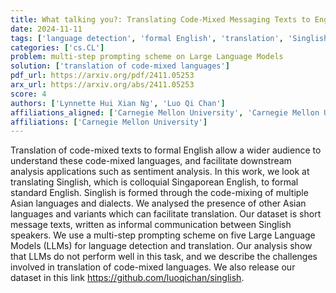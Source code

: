 ```yaml
---
title: What talking you?: Translating Code-Mixed Messaging Texts to English
date: 2024-11-11
tags: ['language detection', 'formal English', 'translation', 'Singlish', 'Large Language Models', 'Asian languages', 'sentiment analysis', 'code-mixed texts']
categories: ['cs.CL']
problem: multi-step prompting scheme on Large Language Models
solution: ['translation of code-mixed languages']
pdf_url: https://arxiv.org/pdf/2411.05253
arx_url: https://arxiv.org/abs/2411.05253
score: 4
authors: ['Lynnette Hui Xian Ng', 'Luo Qi Chan']
affiliations_aligned: ['Carnegie Mellon University', 'Carnegie Mellon University']
affiliations: ['Carnegie Mellon University']
---
```



Translation of code-mixed texts to formal English allow a wider audience to understand these code-mixed languages, and facilitate downstream analysis applications such as sentiment analysis. In this work, we look at translating Singlish, which is colloquial Singaporean English, to formal standard English. Singlish is formed through the code-mixing of multiple Asian languages and dialects. We analysed the presence of other Asian languages and variants which can facilitate translation. Our dataset is short message texts, written as informal communication between Singlish speakers. We use a multi-step prompting scheme on five Large Language Models (LLMs) for language detection and translation. Our analysis show that LLMs do not perform well in this task, and we describe the challenges involved in translation of code-mixed languages. We also release our dataset in this link https://github.com/luoqichan/singlish.
